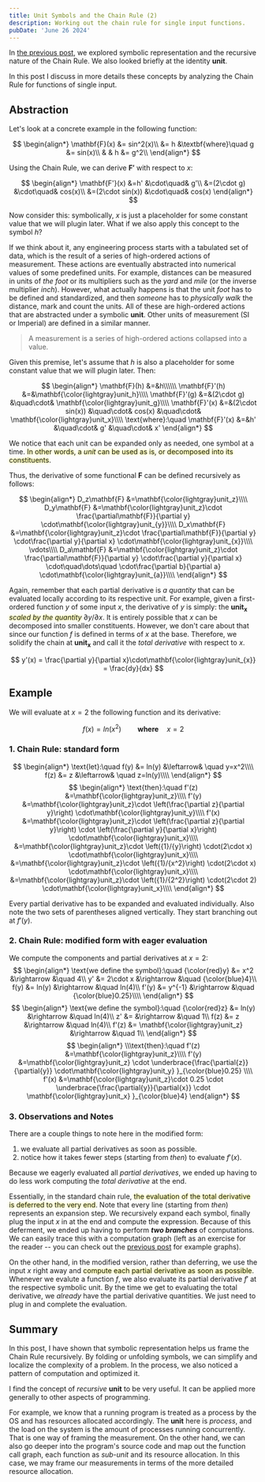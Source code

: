 ```yaml
---
title: Unit Symbols and the Chain Rule (2)
description: Working out the chain rule for single input functions.
pubDate: 'June 26 2024'
---
```


In [the previous post](/blog/2024-06-04-think-symbolically), we explored symbolic representation and the recursive nature of the Chain Rule. We also looked briefly at the identity $\mathbf{unit}$.

In this post I discuss in more details these concepts by analyzing the Chain Rule for functions of single input.

## Abstraction

Let's look at a concrete example in the following function:

$$
\begin{align*}
\mathbf{F}(x)
	&= sin^2(x)\\
	&= h
		&\textbf{where}\quad
		g &= sin(x)\\
	&
		&
		h &= g^2\\
\end{align*}
$$

Using the Chain Rule, we can derive $\mathbf{F'}$ with respect to $x$:

$$
\begin{align*}
\mathbf{F'}(x)
	&=h'
        &\cdot\quad& g'\\
	&=(2\cdot g)
		&\cdot\quad& cos(x)\\ &=(2\cdot sin(x))
		&\cdot\quad& cos(x)
\end{align*}
$$

Now consider this: symbolically, $x$ is just a placeholder for some constant value that we will plugin later. What if we also apply this concept to the symbol $h$?

If we think about it, any engineering process starts with a tabulated set of data, which is the result of a series of high-ordered actions of measurement. These actions are eventually abstracted into numerical values of some predefined units. For example, distances can be measured in units of *the foot* or its multipliers such as the *yard* and *mile* (or the inverse multiplier *inch*). However, what actually happens is that the unit *foot* has to be defined and standardized, and then *someone* has to *physically walk* the distance, mark and count the units. All of these are high-ordered actions that are abstracted under a symbolic $\mathbf{unit}$. Other units of measurement (SI or Imperial) are defined in a similar manner.

>
> A measurement is a series of high-ordered actions collapsed into a value.
>

Given this premise, let's assume that $h$ is also a placeholder for some constant value that we will plugin later. Then:

$$
\begin{align*}
\mathbf{F}(h)
	&=&h\\\\\\
\mathbf{F}'(h)
	&=&\mathbf{\color{lightgray}unit_h}\\\\
\mathbf{F}'(g)
	&=&(2\cdot g)
		&\quad\cdot& \mathbf{\color{lightgray}unit_g}\\\\
\mathbf{F}'(x)
	&=&(2\cdot sin(x))
		&\quad\cdot& cos(x)
		&\quad\cdot& \mathbf{\color{lightgray}unit_x}\\\\
\text{where}:\quad
\mathbf{F}'(x)
	&=&h'
		&\quad\cdot& g'
		&\quad\cdot& x'
\end{align*}
$$

We notice that each unit can be expanded only as needed, one symbol at a time. <span style='text-shadow:0 0 5px yellow'>In other words, a *unit* can be used as is, or decomposed into its constituents</span>.

Thus, the derivative of some functional $\mathbf{F}$ can be defined recursively as follows:

$$
\begin{align*}
D_z\mathbf{F} &=\mathbf{\color{lightgray}unit_z}\\\\
D_y\mathbf{F} &=\mathbf{\color{lightgray}unit_z}\cdot
	\frac{\partial\mathbf{F}}{\partial y}
	\cdot\mathbf{\color{lightgray}unit_{y}}\\\\
D_x\mathbf{F} &=\mathbf{\color{lightgray}unit_z}\cdot
	\frac{\partial\mathbf{F}}{\partial y}
	\cdot\frac{\partial y}{\partial x}
	\cdot\mathbf{\color{lightgray}unit_{x}}\\\\
\vdots\\\\
D_a\mathbf{F} &=\mathbf{\color{lightgray}unit_z}\cdot
	\frac{\partial\mathbf{F}}{\partial y}
	\cdot\frac{\partial y}{\partial x}
	\cdot\quad\dots\quad
	\cdot\frac{\partial b}{\partial a}
	\cdot\mathbf{\color{lightgray}unit_{a}}\\\\
\end{align*}
$$

Again, remember that each partial derivative is *a quantity* that can be evaluated locally according to its respective unit. For example, given a first-ordered function $y$ of some input $x$, the derivative of $y$ is simply: the $\mathbf{unit_x}$ <em style='text-shadow:0 0 5px yellow'>scaled by the quantity</em> $\partial{y}/\partial{x}$. It is entirely possible that $x$ can be decomposed into smaller constituents. However, we don't care about that since our function $f$ is defined in terms of $x$ at the base. Therefore, we solidify the chain at $\mathbf{unit_x}$ and call it the *total derivative* with respect to $x$.

$$
y'(x) = \frac{\partial y}{\partial x}\cdot\mathbf{\color{lightgray}unit_{x}} = \frac{dy}{dx}
$$

## Example

We will evaluate at $x = 2$ the following function and its derivative:

$$
f(x) = ln(x^2)\quad\quad\textbf{where}\quad x = 2
$$

### 1. Chain Rule: standard form

$$
\begin{align*}
\text{let}:\quad
f(y)
	&= ln(y)
    &\leftarrow& \quad y=x^2\\\\
f(z)
	&= z
    &\leftarrow& \quad z=ln(y)\\\\
\end{align*}
$$
$$
\begin{align*}
\text{then}:\quad
f'(z)
	&=\mathbf{\color{lightgray}unit_z}\\\\
f'(y)
	&=\mathbf{\color{lightgray}unit_z}\cdot
	\left(\frac{\partial z}{\partial y}\right)
		\cdot\mathbf{\color{lightgray}unit_y}\\\\
f'(x)
	&=\mathbf{\color{lightgray}unit_z}\cdot
	\left(\frac{\partial z}{\partial y}\right)
		\cdot
    \left(\frac{\partial y}{\partial x}\right)
		\cdot\mathbf{\color{lightgray}unit_x}\\\\
	&=\mathbf{\color{lightgray}unit_z}\cdot
	\left({1}/{y}\right)
		\cdot(2\cdot x)
		\cdot\mathbf{\color{lightgray}unit_x}\\\\
	&=\mathbf{\color{lightgray}unit_z}\cdot
	\left({1}/{x^2}\right)
		\cdot(2\cdot x)
		\cdot\mathbf{\color{lightgray}unit_x}\\\\
	&=\mathbf{\color{lightgray}unit_z}\cdot
	\left({1}/{2^2}\right)
		\cdot(2\cdot 2)
		\cdot\mathbf{\color{lightgray}unit_x}\\\\
\end{align*}
$$

Every partial derivative has to be expanded and evaluated individually. Also note the two sets of parentheses aligned vertically. They start branching out at $f'(y)$.

### 2. Chain Rule: modified form with eager evaluation

We compute the components and partial derivatives at $x = 2$:
$$
\begin{align*}
\text{we define the symbol}:\quad
{\color{red}y}   &= x^2
        &\rightarrow &\quad 4\\
y'  &=  2\cdot x
        &\rightarrow &\quad {\color{blue}4}\\
f(y)
	&= ln(y)
        &\rightarrow &\quad ln(4)\\
f'(y)
	&= y^{-1}
        &\rightarrow &\quad {\color{blue}0.25}\\\\
\end{align*}
$$
$$
\begin{align*}
\text{we define the symbol}:\quad
{\color{red}z}
    &= ln(y)
        &\rightarrow &\quad ln(4)\\
z'  &=  
        &\rightarrow &\quad 1\\
f(z)
	&= z
        &\rightarrow &\quad ln(4)\\
f'(z)
	&= \mathbf{\color{lightgray}unit_z}
        &\rightarrow &\quad 1\\
\end{align*}
$$
$$
\begin{align*}
\\\text{then}:\quad
f'(z)
	&=\mathbf{\color{lightgray}unit_z}\\\\
f'(y)
	&=\mathbf{\color{lightgray}unit_z} \cdot
    \underbrace{\frac{\partial{z}}{\partial{y}}
    \cdot\mathbf{\color{lightgray}unit_y}
    }_{\color{blue}0.25}
		\\\\
f'(x)
	&=\mathbf{\color{lightgray}unit_z}\cdot 0.25 \cdot
    \underbrace{\frac{\partial{y}}{\partial{x}}
		\cdot
        \mathbf{\color{lightgray}unit_x}
    }_{\color{blue}4}
\end{align*}
$$

### 3. Observations and Notes

There are a couple things to note here in the modified form:

1. we evaluate all partial derivatives as soon as possible.
2. notice how it takes fewer steps (starting from *then*) to evaluate $f'(x)$.

Because we eagerly evaluated all *partial derivatives*, we ended up having to do less work computing the *total derivative* at the end.

Essentially, in the standard chain rule, <span style='text-shadow: 0 0 5px yellow'>the evaluation of the total derivative is deferred to the very end</span>. Note that every line (starting from *then*) represents an expansion step. We recursively expand each symbol, finally plug the input $x$ in at the end and compute the expression. Because of this deferment, we ended up having to perform <strong><em>two branches</em></strong> of computations. We can easily trace this with a computation graph (left as an exercise for the reader -- you can check out the [previous post](/blog/2024-06-04-think-symbolically) for example graphs).

On the other hand, in the modified version, rather than deferring, we use the input $x$ right away and <span style='text-shadow: 0 0 5px yellow'>compute each partial derivative as soon as possible</span>. Whenever we evalute a function $f$, we also evaluate its partial derivative $f'$ at the respective symbolic unit. By the time we get to evaluating the total derivative, we *already* have the partial derivative quantities. We just need to plug in and complete the evaluation.

## Summary

In this post, I have shown that symbolic representation helps us frame the Chain Rule recursively. By folding or unfolding symbols, we can simplify and localize the complexity of a problem. In the process, we also noticed a pattern of computation and optimized it.

I find the concept of *recursive* $\mathbf{unit}$ to be very useful. It can be applied more generally to other aspects of programming.

For example, we know that a running program is treated as a process by the OS and has resources allocated accordingly. The **unit** here is *process*, and the load on the system is the amount of processes running concurrently. That is one way of framing the measurement. On the other hand, we can also go deeper into the program's source code and map out the function call graph, each function as *sub-unit* and its resource allocation. In this case, we may frame our measurements in terms of the more detailed resource allocation.

